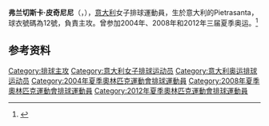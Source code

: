 {{MedalTableTop|Francesca Piccinini 3.jpg|250px}}
{{MedalSport | Women's [[Volleyball|Volleyball]]}}
{{MedalCountry | {{ITA}} }}
{{MedalCompetition|[[Volleyball_World_Championships|World Championship]]}}
{{MedalGold| [[2002_FIVB_Women's_World_Championship|2002 Germany]] | Team}}
{{MedalCompetition|[[Volleyball_World_Cup|FIVB World Cup]]}}
{{MedalGold| [[2007_FIVB_Women's_World_Cup|2007 Japan]] | Team}} 
{{MedalCompetition|[[Volleyball_Grand_Prix|FIVB World Grand Prix]]}}
{{MedalSilver | [[FIVB_World_Grand_Prix_2004|2004 Reggio Calabria]] | Team}}
{{MedalBronze| [[FIVB_World_Grand_Prix_2006|2006 Reggio Calabria]] | Team}}
{{MedalCompetition|[[European_Volleyball_Championships|European Championship]]}}
{{MedalSilver| [[2001_Women's_European_Volleyball_Championship|2001 Bulgaria]] | Team}}
{{MedalBottom}}

'''弗兰切斯卡·皮奇尼尼'''（{{lang-it|Francesca Piccinini}}，{{bd|1979年|1月10日|catIdx=P}}），[[意大利|意大利]]女子排球運動員，生於意大利的Pietrasanta，球衣號碼為12號，負責主攻。曾参加2004年、2008年和2012年三届夏季奥运。<ref>{{Cite web|title=Francesca PICCININI|url=https://olympics.com/zh/athletes/francesca-piccinini|accessdate=2021-08-04|work=International Olympic Committee|archive-date=2021-08-04|archive-url=https://web.archive.org/web/20210804210846/https://olympics.com/zh/athletes/francesca-piccinini|dead-url=no}}</ref>

== 参考资料 ==
{{reflist}}

{{Authority control}}
{{DEFAULTSORT:Piccinini, Francesca}}
[[Category:排球主攻|Category:排球主攻]]
[[Category:意大利女子排球运动员|Category:意大利女子排球运动员]]
[[Category:意大利奥运排球运动员|Category:意大利奥运排球运动员]]
[[Category:2004年夏季奧林匹克運動會排球運動員|Category:2004年夏季奧林匹克運動會排球運動員]]
[[Category:2008年夏季奧林匹克運動會排球運動員|Category:2008年夏季奧林匹克運動會排球運動員]]
[[Category:2012年夏季奧林匹克運動會排球運動員|Category:2012年夏季奧林匹克運動會排球運動員]]